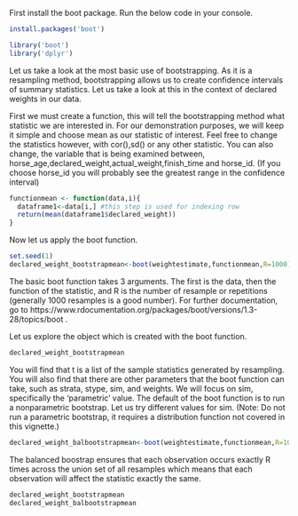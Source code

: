 First install the boot package. Run the below code in your console.
```r
install.packages('boot')
```

```r
library('boot')
library('dplyr')
```


Let us take a look at the most basic use of bootstrapping. As it is a resampling method, bootstrapping allows us to create confidence intervals of summary statistics. Let us take a look at this in the context of declared weights in our data. 

First we must create a function, this will tell the bootstrapping method what statistic we are interested in. For our demonstration purposes, we will keep it simple and choose mean as our statistic of interest. Feel free to change the statistics however, with cor(),sd() or any other statistic. You can also change, the variable that is being examined between, horse_age,declared_weight,actual_weight,finish_time and horse_id. (If you choose horse_id you will probably see the greatest range in the confidence interval)

```r
functionmean <- function(data,i){
  dataframe1<-data[i,] #this step is used for indexing row
  return(mean(dataframe1$declared_weight))
}
```
Now let us apply the boot function.

```r
set.seed(1)
declared_weight_bootstrapmean<-boot(weightestimate,functionmean,R=1000)
```
The basic boot function takes 3 arguments. The first is the data, then the function of the statistic, and R is the number of resample or repetitions (generally 1000 resamples is a good number). For further documentation, go to https://www.rdocumentation.org/packages/boot/versions/1.3-28/topics/boot .

Let us explore the object which is created with the boot function.

```r
declared_weight_bootstrapmean
```
You will find that t is a list of the sample statistics generated by resampling. You will also find that there are other parameters that the boot function can take, such as strata, stype, sim, and weights. We will focus on sim, specifically the 'parametric' value. The default of the boot function is to run a nonparametric bootstrap. Let us try different values for sim. (Note: Do not run a parametric bootstrap, it requires a distribution function not covered in this vignette.)


```r
declared_weight_balbootstrapmean<-boot(weightestimate,functionmean,R=1000,sim='balanced')
```
The balanced boostrap ensures that each observation occurs exactly R times across the union set of all resamples which means that each observation will affect the statistic exactly the same.



```r
declared_weight_bootstrapmean
declared_weight_balbootstrapmean
```





